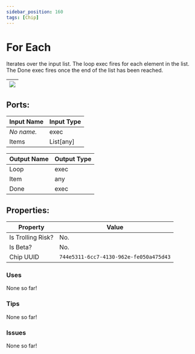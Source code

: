 ```yaml
---
sidebar_position: 160
tags: [Chip]
---
```


# For Each


Iterates over the input list. The loop exec fires for each element in the list. The Done exec fires once the end of the list has been reached.

| ![](https://images-ext-2.discordapp.net/external/MPmIaQzlEPmgGWlgi-WxBBXt0Bjv_zWPkg1y1f_sy3s/https/www.recroomcircuits.com/image/circuit/absolute-value?width=206&height=108) |
|-----|

## Ports:

| Input Name | Input Type |
|-----------|-----------|
| *No name.* | exec |
| Items | List[any] |

| Output Name | Output Type |
|-----------|-----------|
| Loop | exec |
| Item | any |
| Done | exec |

## Properties:

| Property  | Value |
|-------------------|-----------|
| Is Trolling Risk? | No. |
| Is Beta? | No. |
| Chip UUID | `744e5311-6cc7-4130-962e-fe050a475d43` |

### Uses

None so far!

### Tips

None so far!

### Issues

None so far!